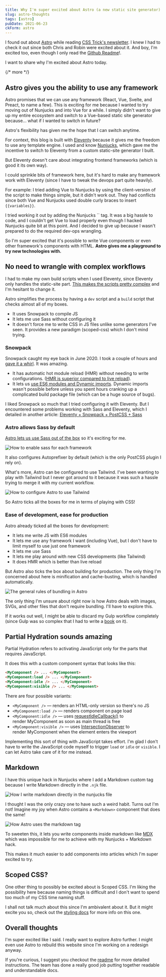 ```yaml
---
title: Why I'm super excited about Astro (a new static site generator)
slug: astro-thoughts
tags: [astro]
pubDate: 2021-06-23
ckForm: astro
---
```


I found out about [Astro](https://astro.build) while reading [CSS Trick's newsletter](https://css-tricks.com/newsletter/255-thoughts-on-astro/). I knew I had to check it out since both Chris and Robin were excited about it. And boy, I'm excited too, even though I only read the [Github Readme](https://github.com/snowpackjs/astro)!.

I want to share why I'm excited about Astro today.

{/* more */}

## Astro gives you the ability to use any framework

Astro promises that we can use any framework (React, Vue, Svelte, and Preact, to name a few). This is exciting for me because I wanted to try moving out of Nunjucks and into Vue for a while. I simply didn't want to give up my entire ecosystem and switch to a Vue-based static site generator because... what if I wanted to switch in future?

Astro's flexibility has given me the hope that I can switch anytime.

For context, this blog is built with [Eleventy](https://www.11ty.dev) because it gives me the freedom to use any template engine. I used and know [Nunjucks](https://mozilla.github.io/nunjucks/), which gave me the incentive to switch to Eleventy from a custom static-site generator I built.

But Eleventy doesn't care about integrating frontend frameworks (which is good it its own way).

I could sprinkle bits of framework here, but it's hard to make any framework work with Eleventy (since I have to tweak the devops part quite heavily).

For example: I tried adding Vue to Nunjucks by using the client-version of the script to make things simple, but it didn't work out. They had conflicts since both Vue and Nunjucks used double curly braces to insert `{{variables}}`.

I tried working it out by adding the Nunjucks `` tag. It was a big hassle to code, and I couldn't get Vue to load properly even though I hacked Nunjucks quite bit at this point. And I decided to give up because I wasn't prepared to do the required dev-ops wrangling.

So I'm super excited that it's possible to write Vue components or even other framework's components with HTML. **Astro gives me a playground to try new technologies with.**

## No need to wrangle with complex workflows

I had to make my own build scripts when I used Eleventy, since Eleventy only handles the static-site part. [This makes the scripts pretty complex](https://github.com/zellwk/zellwk.com/blob/v2.0.0/gulpfile.js) and I'm hesitant to change it.

Astro simplifies the process by having a `dev` script and a `build` script that checks almost all of my boxes.

- It uses Snowpack to compile JS
- It lets me use Sass without configuring it
- It doesn't force me to write CSS in JS files unlike some generators I've seen. It provides a new paradigm (scoped-css) which I don't mind trying.

### Snowpack

Snowpack caught my eye back in June 2020. I took a couple of hours and [gave it a whirl](https://zellwk.com/blog/first-look-at-snowpack/). It was amazing.

- It has automatic hot module reload (HMR) without needing to write configurations. ([HMR is superior compared to live reload](/blog/first-look-at-snowpack/#snowpack-dev-is-amazing)).
- It lets us [use ES6 modules and Dynamic imports](/blog/first-look-at-snowpack/#es6-modules-and-dynamic-imports). Dynamic imports wasn't possible before unless you spent hours cranking up a complicated build package file (which can be a huge source of bugs).

I liked Snowpack so much that I tried configuring it with Eleventy. But I encountered some problems working with Sass and Eleventy, which I detailed in another article: [Eleventy + Snowpack + PostCSS + Sass](https://zellwk.com/blog/eleventy-snowpack-sass-postcss/)

### Astro allows Sass by default

[Astro lets us use Sass out of the box](https://github.com/snowpackjs/astro/blob/main/docs/guides/styling.md) so it's exciting for me.

<Image
  src='/images/2021/astro-thoughts/sass.png'
  alt='How to enable sass for each framework'
/>

It also configures Autoprefixer by default (which is the only PostCSS plugin I rely on).

What's more, Astro can be configured to use Tailwind. I've been wanting to play with Tailwind but I never got around to it because it was such a hassle trying to merge it with my current workflow.

<Image
  src='/images/2021/astro-thoughts/tailwind.png'
  alt='How to configure Astro to use Tailwind'
/>

So Astro ticks all the boxes for me in terms of playing with CSS!

### Ease of development, ease for production

Astro already ticked all the boxes for development:

- It lets me write JS with ES6 modules
- It lets me use any framework I want (including Vue), but I don't have to limit myself to use just one framework
- It lets me use Sass
- It lets me play around with new CSS developments (like Tailwind)
- It does HMR which is better than live reload

But Astro also ticks the box about building for production. The only thing I'm concerned about here is minification and cache-busting, which is handled automatically.

<Image
  src='/images/2021/astro-thoughts/bundling.png'
  alt='The general rules of bundling in Astro'
/>

The only thing I'm unsure about right now is how Astro deals with images, SVGs, and other files that don't require bundling. I'll have to explore this.

If it works out well, I might be able to discard my Gulp workflow completely (since Gulp was so complex that I had to write a [book](https://automateyourworkflow.com) on it).

## Partial Hydration sounds amazing

Partial Hydration refers to activating JavaScript only for the parts that requires JavaScript.

It does this with a custom component syntax that looks like this:

```html
<MyComponent /> ... </MyComponent>
<MyComponent:load /> ... </MyComponent>
<MyComponent:idle /> ... </MyComponent>
<MyComponent:visible /> ... </MyComponent>
```

There are four possible variants:

- `<MyComponent />` — renders an HTML-only version so there's no JS
- `<MyComponent:load />` — renders component on page load
- `<MyComponent:idle />` — uses [requestIdleCallback()](https://developer.mozilla.org/en-US/docs/Web/API/Window/requestIdleCallback) to render MyComponent as soon as main thread is free
- `<MyComponent:visible />` — uses [IntersectionObserver](https://developer.mozilla.org/en-US/docs/Web/API/Intersection_Observer_API) to render MyComponent when the element enters the viewport

Implementing this sort of thing with JavaScript takes effort. I'm glad I don't have to write the JavaScript code myself to trigger `load` or `idle` or `visible`. I can let Astro take care of it for me instead.

## Markdown

I have this unique hack in Nunjucks where I add a Markdown custom tag because I write Markdown directly in the `.njk` file.

<Image
  src='/images/2021/astro-thoughts/markdown-custom-tag.png'
  alt='How I write markdown directly in the nunjucks file'
/>

I thought I was the only crazy one to have such a weird habit. Turns out I'm not! Imagine my joy when Astro contains a `<Markdown>` component that does the same!

<Image
  src='/images/2021/astro-thoughts/astro-markdown-tag.png'
  alt='How Astro uses the markdown tag'
/>

To sweeten this, it lets you write components inside markdown like [MDX](https://mdxjs.com) which was impossible for me to achieve with my Nunjucks + Markdown hack.

This makes it much easier to add components into articles which I'm super excited to try.

## Scoped CSS?

One other thing to possibly be excited about is Scoped CSS. I'm liking the possibility here because naming things is difficult and I don't want to spend too much of my CSS time naming stuff.

I shall not talk much about this since I'm ambivalent about it. But it might excite you so, check out the [styling docs](https://github.com/snowpackjs/astro/blob/main/docs/guides/styling.md) for more info on this one.

## Overall thoughts

I'm super excited like I said. I really want to explore Astro further. I might even use Astro to rebuild this website since I'm working on a redesign anyway.

If you're curious, I suggest you checkout the [readme](https://github.com/snowpackjs/astro) for more detailed instructions. The team has done a really good job putting together readable and understandable docs.
